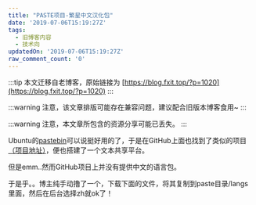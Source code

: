 ```yaml
---
title: "PASTE项目-繁星中文汉化包"
date: '2019-07-06T15:19:27Z'
tags:
  - 旧博客内容
  - 技术向
updatedOn: '2019-07-06T15:19:27Z'
raw_comment_count: '0'
---
```


:::tip
本文迁移自老博客，原始链接为 [https://blog.fxit.top/?p=1020](https://blog.fxit.top/?p=1020)
:::

:::warning
注意，该文章排版可能存在兼容问题，建议配合旧版本博客食用~
:::

:::warning
注意，本文章所包含的资源分享可能已丢失。
:::

Ubuntu的[pastebin](https://paste.ubuntu.com/)可以说挺好用的了，于是在GitHub上面也找到了类似的项目[（项目地址）](https://github.com/jordansamuel/PASTE?tdsourcetag=s_pctim_aiomsg)，便也搭建了一个文本共享平台。

但是emm..然而GitHub项目上并没有提供中文的语言包。

于是乎。。博主纯手动撸了一个，下载下面的文件，将其复制到paste目录/langs里面，然后在后台选择zh就ok了！

&nbsp;
